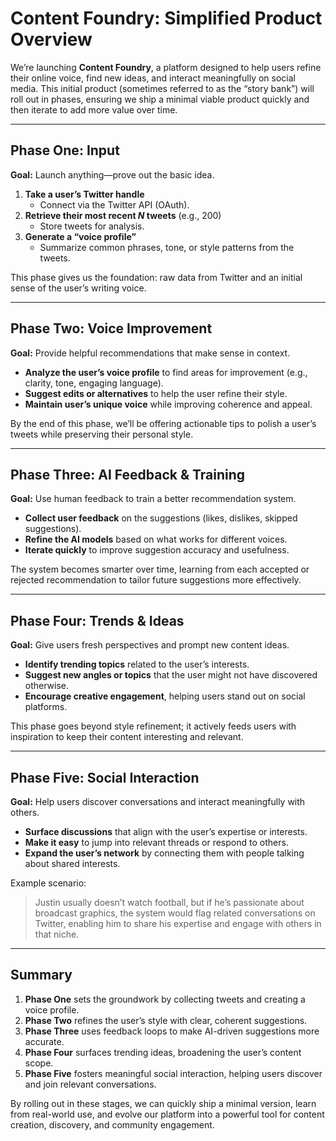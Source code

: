 # Content Foundry: Simplified Product Overview

We’re launching **Content Foundry**, a platform designed to help users refine their online voice, find new ideas, and interact meaningfully on social media. This initial product (sometimes referred to as the “story bank”) will roll out in phases, ensuring we ship a minimal viable product quickly and then iterate to add more value over time.

---

## Phase One: **Input**

**Goal:** Launch anything—prove out the basic idea.

1. **Take a user’s Twitter handle**  
   - Connect via the Twitter API (OAuth).
2. **Retrieve their most recent _N_ tweets** (e.g., 200)  
   - Store tweets for analysis.
3. **Generate a “voice profile”**  
   - Summarize common phrases, tone, or style patterns from the tweets.

This phase gives us the foundation: raw data from Twitter and an initial sense of the user’s writing voice.

---

## Phase Two: **Voice Improvement**

**Goal:** Provide helpful recommendations that make sense in context.

- **Analyze the user’s voice profile** to find areas for improvement (e.g., clarity, tone, engaging language).  
- **Suggest edits or alternatives** to help the user refine their style.  
- **Maintain user’s unique voice** while improving coherence and appeal.

By the end of this phase, we’ll be offering actionable tips to polish a user’s tweets while preserving their personal style.

---

## Phase Three: **AI Feedback & Training**

**Goal:** Use human feedback to train a better recommendation system.

- **Collect user feedback** on the suggestions (likes, dislikes, skipped suggestions).  
- **Refine the AI models** based on what works for different voices.  
- **Iterate quickly** to improve suggestion accuracy and usefulness.

The system becomes smarter over time, learning from each accepted or rejected recommendation to tailor future suggestions more effectively.

---

## Phase Four: **Trends & Ideas**

**Goal:** Give users fresh perspectives and prompt new content ideas.

- **Identify trending topics** related to the user’s interests.  
- **Suggest new angles or topics** that the user might not have discovered otherwise.  
- **Encourage creative engagement**, helping users stand out on social platforms.

This phase goes beyond style refinement; it actively feeds users with inspiration to keep their content interesting and relevant.

---

## Phase Five: **Social Interaction**

**Goal:** Help users discover conversations and interact meaningfully with others.

- **Surface discussions** that align with the user’s expertise or interests.  
- **Make it easy** to jump into relevant threads or respond to others.  
- **Expand the user’s network** by connecting them with people talking about shared interests.

Example scenario:  
> Justin usually doesn’t watch football, but if he’s passionate about broadcast graphics, the system would flag related conversations on Twitter, enabling him to share his expertise and engage with others in that niche.

---

## Summary

1. **Phase One** sets the groundwork by collecting tweets and creating a voice profile.  
2. **Phase Two** refines the user’s style with clear, coherent suggestions.  
3. **Phase Three** uses feedback loops to make AI-driven suggestions more accurate.  
4. **Phase Four** surfaces trending ideas, broadening the user’s content scope.  
5. **Phase Five** fosters meaningful social interaction, helping users discover and join relevant conversations.

By rolling out in these stages, we can quickly ship a minimal version, learn from real-world use, and evolve our platform into a powerful tool for content creation, discovery, and community engagement.
